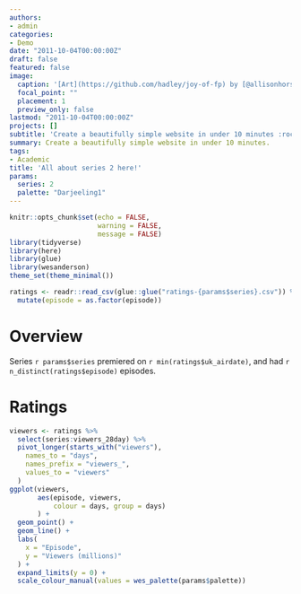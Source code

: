 ```yaml
---
authors:
- admin
categories:
- Demo
date: "2011-10-04T00:00:00Z"
draft: false
featured: false
image:
  caption: '[Art](https://github.com/hadley/joy-of-fp) by [@allisonhorst](https://github.com/allisonhorst/stats-illustrations)'
  focal_point: ""
  placement: 1
  preview_only: false
lastmod: "2011-10-04T00:00:00Z"
projects: []
subtitle: 'Create a beautifully simple website in under 10 minutes :rocket:'
summary: Create a beautifully simple website in under 10 minutes.
tags:
- Academic
title: 'All about series 2 here!'
params:
  series: 2
  palette: "Darjeeling1"
---
```



```r
knitr::opts_chunk$set(echo = FALSE, 
                      warning = FALSE,
                      message = FALSE)
library(tidyverse)
library(here)
library(glue)
library(wesanderson)
theme_set(theme_minimal())
```

```r
ratings <- readr::read_csv(glue::glue("ratings-{params$series}.csv")) %>% 
  mutate(episode = as.factor(episode))
```


# Overview

Series `r params$series` premiered on `r min(ratings$uk_airdate)`, and had `r n_distinct(ratings$episode)` episodes.

# Ratings

```r
viewers <- ratings %>% 
  select(series:viewers_28day) %>% 
  pivot_longer(starts_with("viewers"), 
    names_to = "days", 
    names_prefix = "viewers_", 
    values_to = "viewers"
  ) 
ggplot(viewers, 
       aes(episode, viewers, 
           colour = days, group = days)
       ) + 
  geom_point() + 
  geom_line() + 
  labs(
    x = "Episode", 
    y = "Viewers (millions)"
  ) +
  expand_limits(y = 0) +
  scale_colour_manual(values = wes_palette(params$palette))
```

